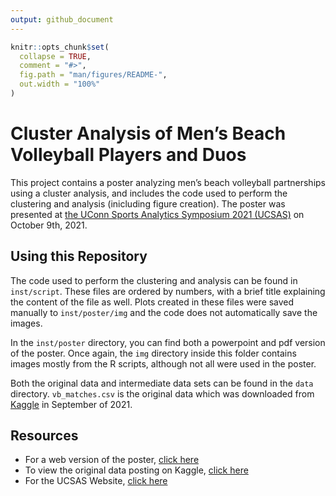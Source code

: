 ```yaml
---
output: github_document
---
```


<!-- README.md is generated from README.Rmd. Please edit that file -->

```r
knitr::opts_chunk$set(
  collapse = TRUE,
  comment = "#>",
  fig.path = "man/figures/README-",
  out.width = "100%"
)
```

# Cluster Analysis of Men's Beach Volleyball Players and Duos

This project contains a poster analyzing men's beach volleyball partnerships using a cluster analysis, and includes the code used to perform the clustering and analysis (inicluding figure creation).
The poster was presented at [the UConn Sports Analytics Symposium 2021 (UCSAS)](https://statds.org/events/ucsas2021/index.html) on October 9th, 2021.

## Using this Repository

The code used to perform the clustering and analysis can be found in `inst/script`.
These files are ordered by numbers, with a brief title explaining the content of the file as well.
Plots created in these files were saved manually to `inst/poster/img` and the code does not automatically save the images.

In the `inst/poster` directory, you can find both a powerpoint and pdf version of the poster.
Once again, the `img` directory inside this folder contains images mostly from the R scripts, although not all were used in the poster.

Both the original data and intermediate data sets can be found in the `data` directory. `vb_matches.csv` is the original data which was downloaded from [Kaggle](https://www.kaggle.com/jessemostipak/beach-volleyball) in September of 2021.

## Resources

- For a web version of the poster, [click here](https://srmatth.github.io/resources/volleyball_partners.pdf)
- To view the original data posting on Kaggle, [click here](https://www.kaggle.com/jessemostipak/beach-volleyball)
- For the UCSAS Website, [click here](https://statds.org/events/ucsas2021/index.html)



